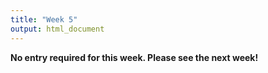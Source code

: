 ```yaml
---
title: "Week 5"
output: html_document
---
```


**No entry required for this week. Please see the next week!**
